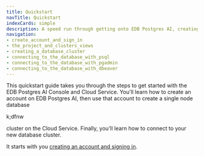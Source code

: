 ```yaml
---
title: Quickstart
navTitle: Quickstart
indexCards: simple
description: A speed run through getting onto EDB Postgres AI, creating a Cloud Service database cluster and connecting to it from your local machine.
navigation:
- create_account_and_sign_in
- the_project_and_clusters_views
- creating_a_database_cluster
- connecting_to_the_database_with_psql
- connecting_to_the_database_with_pgadmin
- connecting_to_the_database_with_dbeaver
---
```


This quickstart guide takes you through the steps to get started with the EDB Postgres AI Console and Cloud Service. You'll learn how to create an account on EDB Postgres AI, then use that account to create a single node database 

k;dfnw 

cluster on the Cloud Service. Finally, you'll learn how to connect to your new database cluster.

It starts with you [creating an account and signing in](create_account_and_sign_in).
